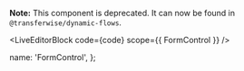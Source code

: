 
**Note:** This component is deprecated. It can now be found in `@transferwise/dynamic-flows`.

<LiveEditorBlock code={code} scope={{ FormControl }} />
<GeneratePropsTable componentName="FormControl" />

  name: 'FormControl',
};
